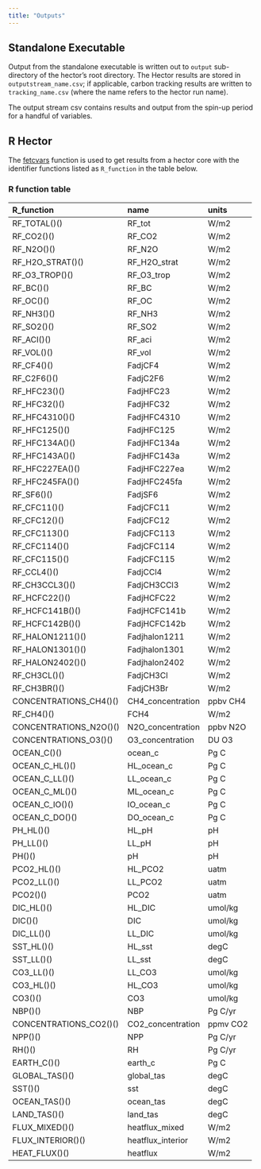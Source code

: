 ```yaml
---
title: "Outputs"
---
```


## Standalone Executable

Output from the standalone executable is written out to `output` sub-directory of the hector's root directory. The Hector results are stored in `outputstream_name.csv`; if applicable, carbon tracking results are written to `tracking_name.csv` (where the name refers to the hector run name). 

The output stream csv contains results and output from the spin-up period for a handful of variables. 

## R Hector 

The [fetcvars](reference/fetchvars.html) function is used to get results from a hector core with the identifier functions listed as `R_function` in the table below. 

### R function table

|R_function             |name              |units    |
|:----------------------|:-----------------|:--------|
|RF_TOTAL()()           |RF_tot            |W/m2     |
|RF_CO2()()             |RF_CO2            |W/m2     |
|RF_N2O()()             |RF_N2O            |W/m2     |
|RF_H2O_STRAT()()       |RF_H2O_strat      |W/m2     |
|RF_O3_TROP()()         |RF_O3_trop        |W/m2     |
|RF_BC()()              |RF_BC             |W/m2     |
|RF_OC()()              |RF_OC             |W/m2     |
|RF_NH3()()             |RF_NH3            |W/m2     |
|RF_SO2()()             |RF_SO2            |W/m2     |
|RF_ACI()()             |RF_aci            |W/m2     |
|RF_VOL()()             |RF_vol            |W/m2     |
|RF_CF4()()             |FadjCF4           |W/m2     |
|RF_C2F6()()            |FadjC2F6          |W/m2     |
|RF_HFC23()()           |FadjHFC23         |W/m2     |
|RF_HFC32()()           |FadjHFC32         |W/m2     |
|RF_HFC4310()()         |FadjHFC4310       |W/m2     |
|RF_HFC125()()          |FadjHFC125        |W/m2     |
|RF_HFC134A()()         |FadjHFC134a       |W/m2     |
|RF_HFC143A()()         |FadjHFC143a       |W/m2     |
|RF_HFC227EA()()        |FadjHFC227ea      |W/m2     |
|RF_HFC245FA()()        |FadjHFC245fa      |W/m2     |
|RF_SF6()()             |FadjSF6           |W/m2     |
|RF_CFC11()()           |FadjCFC11         |W/m2     |
|RF_CFC12()()           |FadjCFC12         |W/m2     |
|RF_CFC113()()          |FadjCFC113        |W/m2     |
|RF_CFC114()()          |FadjCFC114        |W/m2     |
|RF_CFC115()()          |FadjCFC115        |W/m2     |
|RF_CCL4()()            |FadjCCl4          |W/m2     |
|RF_CH3CCL3()()         |FadjCH3CCl3       |W/m2     |
|RF_HCFC22()()          |FadjHCFC22        |W/m2     |
|RF_HCFC141B()()        |FadjHCFC141b      |W/m2     |
|RF_HCFC142B()()        |FadjHCFC142b      |W/m2     |
|RF_HALON1211()()       |Fadjhalon1211     |W/m2     |
|RF_HALON1301()()       |Fadjhalon1301     |W/m2     |
|RF_HALON2402()()       |Fadjhalon2402     |W/m2     |
|RF_CH3CL()()           |FadjCH3Cl         |W/m2     |
|RF_CH3BR()()           |FadjCH3Br         |W/m2     |
|CONCENTRATIONS_CH4()() |CH4_concentration |ppbv CH4 |
|RF_CH4()()             |FCH4              |W/m2     |
|CONCENTRATIONS_N2O()() |N2O_concentration |ppbv N2O |
|CONCENTRATIONS_O3()()  |O3_concentration  |DU O3    |
|OCEAN_C()()            |ocean_c           |Pg C     |
|OCEAN_C_HL()()         |HL_ocean_c        |Pg C     |
|OCEAN_C_LL()()         |LL_ocean_c        |Pg C     |
|OCEAN_C_ML()()         |ML_ocean_c        |Pg C     |
|OCEAN_C_IO()()         |IO_ocean_c        |Pg C     |
|OCEAN_C_DO()()         |DO_ocean_c        |Pg C     |
|PH_HL()()              |HL_pH             |pH       |
|PH_LL()()              |LL_pH             |pH       |
|PH()()                 |pH                |pH       |
|PCO2_HL()()            |HL_PCO2           |uatm     |
|PCO2_LL()()            |LL_PCO2           |uatm     |
|PCO2()()               |PCO2              |uatm     |
|DIC_HL()()             |HL_DIC            |umol/kg  |
|DIC()()                |DIC               |umol/kg  |
|DIC_LL()()             |LL_DIC            |umol/kg  |
|SST_HL()()             |HL_sst            |degC     |
|SST_LL()()             |LL_sst            |degC     |
|CO3_LL()()             |LL_CO3            |umol/kg  |
|CO3_HL()()             |HL_CO3            |umol/kg  |
|CO3()()                |CO3               |umol/kg  |
|NBP()()                |NBP               |Pg C/yr  |
|CONCENTRATIONS_CO2()() |CO2_concentration |ppmv CO2 |
|NPP()()                |NPP               |Pg C/yr  |
|RH()()                 |RH                |Pg C/yr  |
|EARTH_C()()            |earth_c           |Pg C     |
|GLOBAL_TAS()()         |global_tas        |degC     |
|SST()()                |sst               |degC     |
|OCEAN_TAS()()          |ocean_tas         |degC     |
|LAND_TAS()()           |land_tas          |degC     |
|FLUX_MIXED()()         |heatflux_mixed    |W/m2     |
|FLUX_INTERIOR()()      |heatflux_interior |W/m2     |
|HEAT_FLUX()()          |heatflux          |W/m2     |
